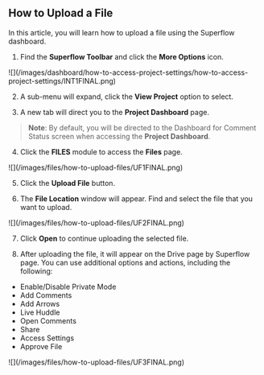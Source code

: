## How to Upload a File

In this article, you will learn how to upload a file using the Superflow dashboard.

1. Find the **Superflow Toolbar** and click the **More Options** icon.

<Frame>
![](/images/dashboard/how-to-access-project-settings/how-to-access-project-settings/INT1FINAL.png)
</Frame>

2. A sub-menu will expand, click the **View Project** option to select.

3. A new tab will direct you to the **Project Dashboard** page.

> **Note**: By default, you will be directed to the Dashboard for Comment Status screen when accessing the **Project Dashboard**.

4. Click the **FILES** module to access the **Files** page.

<Frame>
![](/images/files/how-to-upload-files/UF1FINAL.png)
</Frame>

5. Click the **Upload File** button.

6. The **File Location** window will appear. Find and select the file that you want to upload.

<Frame>
![](/images/files/how-to-upload-files/UF2FINAL.png)
</Frame>

7. Click **Open** to continue uploading the selected file.

8. After uploading the file, it will appear on the Drive page by Superflow page. You can use additional options and actions, including the following: 

- Enable/Disable Private Mode
- Add Comments
- Add Arrows
- Live Huddle
- Open Comments
- Share
- Access Settings
- Approve File

<Frame>
![](/images/files/how-to-upload-files/UF3FINAL.png)
</Frame>







